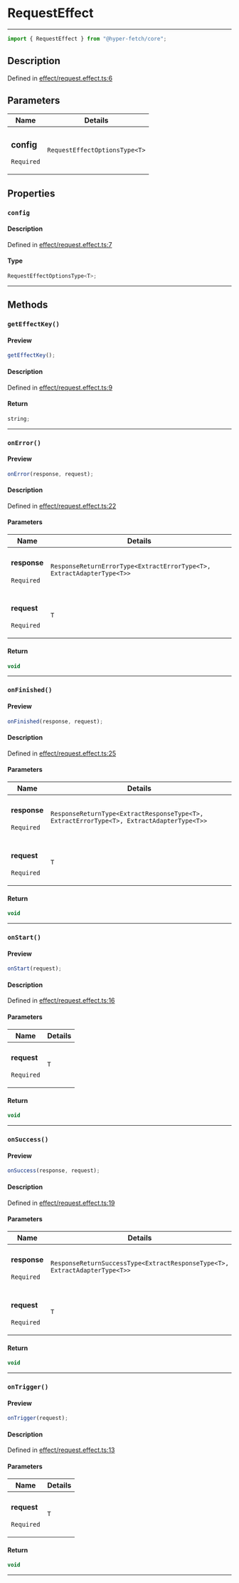 # RequestEffect

<div class="api-docs__separator" data-reactroot="">

---

</div><div class="api-docs__import" data-reactroot="">

```ts
import { RequestEffect } from "@hyper-fetch/core";
```

</div><div class="api-docs__section">

## Description

</div><div class="api-docs__description"><span class="api-docs__do-not-parse">

</span></div><p class="api-docs__definition">

Defined in
[effect/request.effect.ts:6](https://github.com/BetterTyped/hyper-fetch/blob/c3e2c45/packages/core/src/effect/request.effect.ts#L6)

</p><div class="api-docs__section">

## Parameters

</div>
<div class="api-docs__parameters">
<table>
<thead><tr><th>Name</th><th>Details</th></tr></thead>
<tbody><tr param-data="config"><td class="api-docs__param-name required">

### config

`Required`

</td><td class="api-docs__param-type">

`RequestEffectOptionsType<T>`

</td></tr></tbody></table></div><div class="api-docs__section">

## Properties

</div><div class="api-docs__properties"><div class="api-docs__property" property-data="config"><h3 class="api-docs__name">

### `config`

</h3><div class="api-docs__section">

#### Description

</div><div class="api-docs__description"><span class="api-docs__do-not-parse">

</span></div><p class="api-docs__definition">

Defined in
[effect/request.effect.ts:7](https://github.com/BetterTyped/hyper-fetch/blob/c3e2c45/packages/core/src/effect/request.effect.ts#L7)

</p><div class="api-docs__section">

#### Type

</div><div class="api-docs__property-type">

```ts
RequestEffectOptionsType<T>;
```

</div><hr/></div></div><div class="api-docs__section">

## Methods

</div><div class="api-docs__methods"><div class="api-docs__method" method-data="getEffectKey"><h3 class="api-docs__name">

### `getEffectKey()`

</h3><div class="api-docs__section">

#### Preview

</div><div class="api-docs__preview fn">

```ts
getEffectKey();
```

</div><div class="api-docs__section">

#### Description

</div><div class="api-docs__description"><span class="api-docs__do-not-parse">

</span></div><p class="api-docs__definition">

Defined in
[effect/request.effect.ts:9](https://github.com/BetterTyped/hyper-fetch/blob/c3e2c45/packages/core/src/effect/request.effect.ts#L9)

</p><div class="api-docs__section">

#### Return

</div><div class="api-docs__returns">

```ts
string;
```

</div><hr/></div><div class="api-docs__method" method-data="onError"><h3 class="api-docs__name">

### `onError()`

</h3><div class="api-docs__section">

#### Preview

</div><div class="api-docs__preview fn">

```ts
onError(response, request);
```

</div><div class="api-docs__section">

#### Description

</div><div class="api-docs__description"><span class="api-docs__do-not-parse">

</span></div><p class="api-docs__definition">

Defined in
[effect/request.effect.ts:22](https://github.com/BetterTyped/hyper-fetch/blob/c3e2c45/packages/core/src/effect/request.effect.ts#L22)

</p><div class="api-docs__section">

#### Parameters

</div>
<div class="api-docs__parameters">
<table>
<thead><tr><th>Name</th><th>Details</th></tr></thead>
<tbody><tr param-data="response"><td class="api-docs__param-name required">

#### response

`Required`

</td><td class="api-docs__param-type">

`ResponseReturnErrorType<ExtractErrorType<T>, ExtractAdapterType<T>>`

</td></tr><tr param-data="request"><td class="api-docs__param-name required">

#### request

`Required`

</td><td class="api-docs__param-type">

`T`

</td></tr></tbody></table></div><div class="api-docs__section">

#### Return

</div><div class="api-docs__returns">

```ts
void
```

</div><hr/></div><div class="api-docs__method" method-data="onFinished"><h3 class="api-docs__name">

### `onFinished()`

</h3><div class="api-docs__section">

#### Preview

</div><div class="api-docs__preview fn">

```ts
onFinished(response, request);
```

</div><div class="api-docs__section">

#### Description

</div><div class="api-docs__description"><span class="api-docs__do-not-parse">

</span></div><p class="api-docs__definition">

Defined in
[effect/request.effect.ts:25](https://github.com/BetterTyped/hyper-fetch/blob/c3e2c45/packages/core/src/effect/request.effect.ts#L25)

</p><div class="api-docs__section">

#### Parameters

</div>
<div class="api-docs__parameters">
<table>
<thead><tr><th>Name</th><th>Details</th></tr></thead>
<tbody><tr param-data="response"><td class="api-docs__param-name required">

#### response

`Required`

</td><td class="api-docs__param-type">

`ResponseReturnType<ExtractResponseType<T>, ExtractErrorType<T>, ExtractAdapterType<T>>`

</td></tr><tr param-data="request"><td class="api-docs__param-name required">

#### request

`Required`

</td><td class="api-docs__param-type">

`T`

</td></tr></tbody></table></div><div class="api-docs__section">

#### Return

</div><div class="api-docs__returns">

```ts
void
```

</div><hr/></div><div class="api-docs__method" method-data="onStart"><h3 class="api-docs__name">

### `onStart()`

</h3><div class="api-docs__section">

#### Preview

</div><div class="api-docs__preview fn">

```ts
onStart(request);
```

</div><div class="api-docs__section">

#### Description

</div><div class="api-docs__description"><span class="api-docs__do-not-parse">

</span></div><p class="api-docs__definition">

Defined in
[effect/request.effect.ts:16](https://github.com/BetterTyped/hyper-fetch/blob/c3e2c45/packages/core/src/effect/request.effect.ts#L16)

</p><div class="api-docs__section">

#### Parameters

</div>
<div class="api-docs__parameters">
<table>
<thead><tr><th>Name</th><th>Details</th></tr></thead>
<tbody><tr param-data="request"><td class="api-docs__param-name required">

#### request

`Required`

</td><td class="api-docs__param-type">

`T`

</td></tr></tbody></table></div><div class="api-docs__section">

#### Return

</div><div class="api-docs__returns">

```ts
void
```

</div><hr/></div><div class="api-docs__method" method-data="onSuccess"><h3 class="api-docs__name">

### `onSuccess()`

</h3><div class="api-docs__section">

#### Preview

</div><div class="api-docs__preview fn">

```ts
onSuccess(response, request);
```

</div><div class="api-docs__section">

#### Description

</div><div class="api-docs__description"><span class="api-docs__do-not-parse">

</span></div><p class="api-docs__definition">

Defined in
[effect/request.effect.ts:19](https://github.com/BetterTyped/hyper-fetch/blob/c3e2c45/packages/core/src/effect/request.effect.ts#L19)

</p><div class="api-docs__section">

#### Parameters

</div>
<div class="api-docs__parameters">
<table>
<thead><tr><th>Name</th><th>Details</th></tr></thead>
<tbody><tr param-data="response"><td class="api-docs__param-name required">

#### response

`Required`

</td><td class="api-docs__param-type">

`ResponseReturnSuccessType<ExtractResponseType<T>, ExtractAdapterType<T>>`

</td></tr><tr param-data="request"><td class="api-docs__param-name required">

#### request

`Required`

</td><td class="api-docs__param-type">

`T`

</td></tr></tbody></table></div><div class="api-docs__section">

#### Return

</div><div class="api-docs__returns">

```ts
void
```

</div><hr/></div><div class="api-docs__method" method-data="onTrigger"><h3 class="api-docs__name">

### `onTrigger()`

</h3><div class="api-docs__section">

#### Preview

</div><div class="api-docs__preview fn">

```ts
onTrigger(request);
```

</div><div class="api-docs__section">

#### Description

</div><div class="api-docs__description"><span class="api-docs__do-not-parse">

</span></div><p class="api-docs__definition">

Defined in
[effect/request.effect.ts:13](https://github.com/BetterTyped/hyper-fetch/blob/c3e2c45/packages/core/src/effect/request.effect.ts#L13)

</p><div class="api-docs__section">

#### Parameters

</div>
<div class="api-docs__parameters">
<table>
<thead><tr><th>Name</th><th>Details</th></tr></thead>
<tbody><tr param-data="request"><td class="api-docs__param-name required">

#### request

`Required`

</td><td class="api-docs__param-type">

`T`

</td></tr></tbody></table></div><div class="api-docs__section">

#### Return

</div><div class="api-docs__returns">

```ts
void
```

</div><hr/></div></div>
